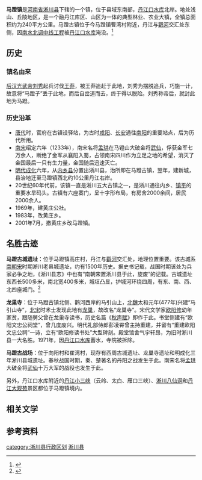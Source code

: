 {{中国乡镇级行政区
|城镇名称=马镫镇 
|外文名称= 
|代表图像=
|所属国家={{CHN}}
|简称=
|设立始年= 
|行政区类别=镇
|区划= 
|全镇面积=240平方公里
|总人口=4.5万<sup>2008年</sup>
|本土语言=南阳话
|电话区号=0377
|邮政编码=474450
|毗邻乡镇=[[香花镇|香花镇]]、[[仓房镇|仓房镇]]
|pushpin_map=henan
|pushpin_map_caption=马镫镇在河南省的位置 
|latd=32 |latm=55 |lats=36.90 |latNS=N  
|longd=111 |longm=34 |longs=22.94|longEW=E 
|}}

'''马蹬镇'''是[[河南省|河南省]][[淅川县|淅川县]]下辖的一个镇，位于县域东南部，[[丹江口水库|丹江口水库]]北岸。地处浅山、丘陵地区，是一个融丹江库区、山区为一体的典型林业、农业大镇，全镇总面积约为240平方公里。马蹬古镇位于今马蹬镇曹湾村附近，丹江与[[鹳河|鹳河]]交汇处东侧，因[[南水北调中线工程|南水北调中线工程]]被[[丹江口水库|丹江口水库]]淹没。<ref>{{cite web|url=http://www.madeng.gov.cn|title=马蹬镇简介|publisher=马蹬镇政府网|date=|deadurl=yes|archiveurl=https://web.archive.org/web/20110218160549/http://www.madeng.gov.cn/|archivedate=2011-02-18}}</ref>

==历史==
===镇名由来===
[[后汉|后汉]][[光武帝|光武帝]][[刘秀|刘秀]]起兵讨伐[[王莽|王莽]]，被王莽追赶于此地，刘秀为摆脱追兵，巧施一计，故意将“马蹬子”丢于此地，而后自岔道而去，终于得以脱险。刘秀称帝后，就封此地为马蹬。 
===历史沿革===
*[[唐代|唐代]]时，官府在古镇设驿站，为古时[[咸阳|咸阳]]、[[长安|长安]]通往[[南阳|南阳]]的重要站点，后为历代所用。
*[[南宋|南宋]]绍定六年（1233年），南宋名将[[孟珙|孟珙]]在马镫山大破金将[[武仙|武仙]]，俘获金军七万余人，断绝了金军从襄阳入蜀，占领南宋四川作为立足之地的希望，消灭了金国最后一只有生力量，金国随后迅速灭亡。
*[[明代|明代]][[成化|成化]]六年，从[[内乡县|内乡县]]分置出淅川县，治所即在马蹬古镇，翌年，建新城，县治地迁至马蹬镇西北约10公里丹江右岸。
*20世纪60年代前，该镇一直是淅川五大古镇之一，是淅川通往内乡、[[镇平|镇平]]的重要水旱码头。古镇有六座寨门，呈十字形布局，有房舍2000余间，居民2000余人。
*1969年，建黄庄公社。
*1983年，改黄庄乡。
*2001年7月，撤黄庄乡改马蹬镇。

==名胜古迹==
'''马蹬古城遗址'''：位于马蹬镇高庄村，丹江与[[鹳河|鹳河]]交汇处，地理位置重要。该古城系[[南朝宋|南朝宋]]时期淅川老县城遗址，约有1500年历史。据史书记载，战国时期该处为兵家必争之地，《淅川县志》中也有“南朝宋置淅川县于此，旋废”的记载。古城遗址东西长500多米，南北宽400多米，城垣凸显，护城河环绕四周，有东、南、西、北四座城门。<ref>{{cite web|url=http://www.henan100.com/lvyou/2011/79091.shtml|title=淅川马蹬古城遗址 有1500年历史|publisher=河南一百度|date=2011-07-18}}</ref>

'''龙巢寺'''：位于马蹬古镇北侧、鹳河西岸的马引山上，[[北魏|北魏]]太和元年(477年)兴建“马引山寺”，[[北宋|北宋]]时术士发现此地有[[龙巢|龙巢]]，故改名“龙巢寺”。宋代文学家[[欧阳修|欧阳修]]幼年家贫，跟随舅父曾在龙巢寺读书，历史名篇《[[秋声赋|秋声赋]]》即作于此。书堂侧建有“欧阳文忠公祠堂”，曾几度废兴。明代礼部侍郎彭凌霄曾主持重建，并留有“重建欧阳文忠公祠”一诗，立有“欧阳修读书处”大型碑刻。殿堂馆舍气宇轩昂，为旧时淅川县一大名胜。1971年，因[[丹江口水库|丹江口水库]]蓄水，寺院被拆除。

'''马蹬古战场'''：位于向阳村和崔湾村，现存有西周古城遗址、龙巢寺遗址和明成化三年淅川县城遗址。春秋战国时期，秦、楚著名的丹阳之战发生于此。南宋名将[[孟珙|孟珙]]大破金将[[武仙|武仙]]十万大军的战役也发生于此。

另外，丹江口水库附近的[[丹江小三峡|丹江小三峡]]（云岭、太白、雁口三峡）、[[淅川八仙洞|淅川八仙洞]]和[[丹江大观苑|丹江大观苑]]景区都位于马蹬镇境内。
{{丹江口水库旅游图}}

==相关文学==
{{cquote|万壑千岩一雨齐，先声喷薄卷湍溪。<br /> 
投林鸟雀不暇顾，移穴蛟龙应自速。<br />  
便恐他山藏厚夜，岂知高树有晴霓。<br /> 
两江合向西南斗，坐想风云入鼓鼙。
|《马蹬驿中大雨》—金·[[元好问|元好问]]}}

==参考资料==
{{reflist}}

{{淅川县行政区划}}

[[category:淅川县行政区划|category:淅川县行政区划]]
[[category:南阳建制镇|淅川县]]